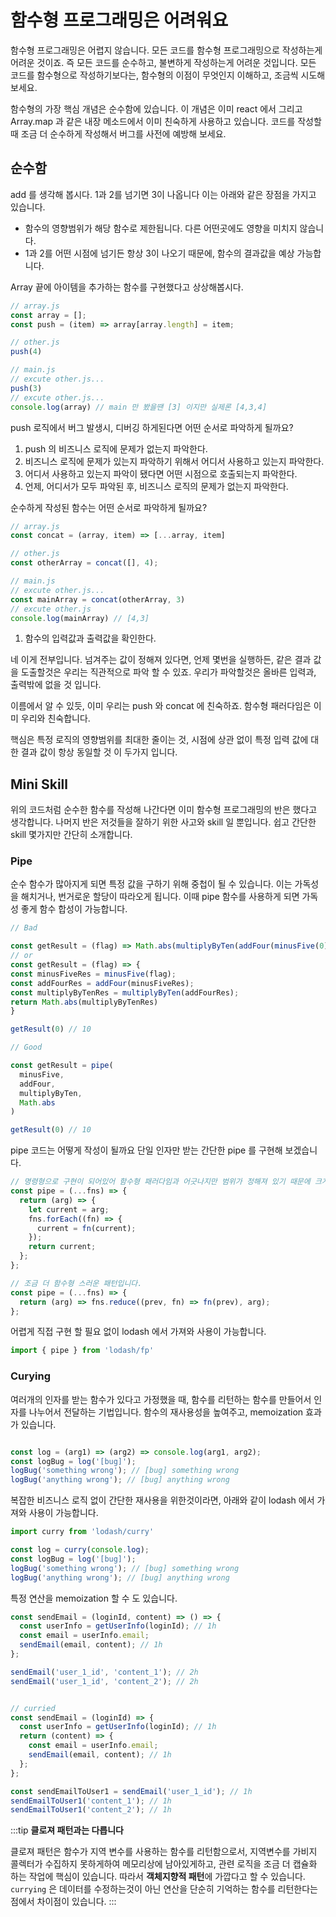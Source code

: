 
# 함수형 프로그래밍은 어려워요

함수형 프로그래밍은 어렵지 않습니다. 모든 코드를 함수형 프로그래밍으로 작성하는게 어려운 것이죠. 즉 모든 코드를 순수하고, 불변하게 작성하는게 어려운 것입니다. 모든 코드를 함수형으로 작성하기보다는, 함수형의 이점이 무엇인지 이해하고, 조금씩 시도해보세요.

함수형의 가장 핵심 개념은 순수함에 있습니다. 이 개념은 이미 react 에서 그리고 Array.map 과 같은 내장 메소드에서 이미 친숙하게 사용하고 있습니다. 코드를 작성할때 조금 더 순수하게 작성해서 버그를 사전에 예방해 보세요.



## 순수함

add 를 생각해 봅시다. 1과 2를 넘기면 3이 나옵니다 이는 아래와 같은 장점을 가지고 있습니다.

* 함수의 영향범위가 해당 함수로 제한됩니다. 다른 어떤곳에도 영향을 미치지 않습니다.
* 1과 2를 어떤 시점에 넘기든 항상 3이 나오기 때문에, 함수의 결과값을 예상 가능합니다.

Array 끝에 아이템을 추가하는 함수를 구현했다고 상상해봅시다.

```typescript
// array.js
const array = [];
const push = (item) => array[array.length] = item;

// other.js
push(4)

// main.js
// excute other.js...
push(3)
// excute other.js...
console.log(array) // main 만 봤을땐 [3] 이지만 실제론 [4,3,4]
```


push 로직에서 버그 발생시, 디버깅 하게된다면 어떤 순서로 파악하게 될까요?

1. push 의 비즈니스 로직에 문제가 없는지 파악한다.
2. 비즈니스 로직에 문제가 있는지 파악하기 위해서 어디서 사용하고 있는지 파악한다.
3. 어디서 사용하고 있는지 파악이 됐다면 어떤 시점으로 호출되는지 파악한다.
4. 언제, 어디서가 모두 파악된 후, 비즈니스 로직의 문제가 없는지 파악한다.

순수하게 작성된 함수는 어떤 순서로 파악하게 될까요?


```typescript
// array.js
const concat = (array, item) => [...array, item]

// other.js
const otherArray = concat([], 4);

// main.js
// excute other.js...
const mainArray = concat(otherArray, 3)
// excute other.js
console.log(mainArray) // [4,3]
```



1. 함수의 입력값과 출력값을 확인한다.

네 이게 전부입니다. 넘겨주는 값이 정해져 있다면, 언제 몇번을 실행하든, 같은 결과 값을 도출할것은 우리는 직관적으로 파악 할 수 있죠. 우리가 파악할것은 올바른 입력과, 출력밖에 없을 것 입니다.

이름에서 알 수 있듯, 이미 우리는 push 와 concat 에 친숙하죠. 함수형 패러다임은 이미 우리와 친숙합니다.&#x20;

핵심은 특정 로직의 영향범위를 최대한 줄이는 것, 시점에 상관 없이 특정 입력 값에 대한 결과 값이 항상 동일할 것 이 두가지 입니다.



## Mini Skill

위의 코드처럼 순수한 함수를 작성해 나간다면 이미 함수형 프로그래밍의 반은 했다고 생각합니다. 나머지 반은 저것들을 잘하기 위한 사고와 skill 일 뿐입니다. 쉽고 간단한 skill 몇가지만 간단히 소개합니다.

### Pipe

순수 함수가 많아지게 되면 특정 값을 구하기 위해 중첩이 될 수 있습니다. 이는 가독성을 해치거나, 번거로운 할당이 따라오게 됩니다. 이때 pipe 함수를 사용하게 되면 가독성 좋게 함수 합성이 가능합니다.

```typescript
// Bad

const getResult = (flag) => Math.abs(multiplyByTen(addFour(minusFive(0))));// 10
// or
const getResult = (flag) => {
const minusFiveRes = minusFive(flag);
const addFourRes = addFour(minusFiveRes);
const multiplyByTenRes = multiplyByTen(addFourRes);
return Math.abs(multiplyByTenRes)
}

getResult(0) // 10

// Good

const getResult = pipe(
  minusFive,
  addFour,
  multiplyByTen,
  Math.abs
)

getResult(0) // 10

```

pipe 코드는 어떻게 작성이 될까요 단일 인자만 받는 간단한 pipe 를 구현해 보겠습니다.

```typescript
// 명령형으로 구현이 되어있어 함수형 패러다임과 어긋나지만 범위가 정해져 있기 때문에 크게 상관이 없습니다.
const pipe = (...fns) => {
  return (arg) => {
    let current = arg;
    fns.forEach((fn) => {
      current = fn(current);
    });
    return current;
  };
};

// 조금 더 함수형 스러운 패턴입니다.
const pipe = (...fns) => {
  return (arg) => fns.reduce((prev, fn) => fn(prev), arg);
};
```

어렵게 직접 구현 할 필요 없이 lodash 에서 가져와 사용이 가능합니다.

```typescript
import { pipe } from 'lodash/fp'
```

### Curying

여러개의 인자를 받는 함수가 있다고 가정했을 때, 함수를 리턴하는 함수를 만들어서 인자를 나누어서 전달하는 기법입니다. 함수의 재사용성을 높여주고, memoization 효과가 있습니다.

```typescript

const log = (arg1) => (arg2) => console.log(arg1, arg2);
const logBug = log('[bug]');
logBug('something wrong'); // [bug] something wrong
logBug('anything wrong'); // [bug] anything wrong

```

복잡한 비즈니스 로직 없이 간단한 재사용을 위한것이라면, 아래와 같이 lodash 에서 가져와 사용이 가능합니다.

```typescript
import curry from 'lodash/curry'

const log = curry(console.log);
const logBug = log('[bug]');
logBug('something wrong'); // [bug] something wrong
logBug('anything wrong'); // [bug] anything wrong

```

특정 연산을 memoization 할 수 도 있습니다.

```typescript
const sendEmail = (loginId, content) => () => {
  const userInfo = getUserInfo(loginId); // 1h
  const email = userInfo.email;
  sendEmail(email, content); // 1h
};

sendEmail('user_1_id', 'content_1'); // 2h
sendEmail('user_1_id', 'content_2'); // 2h


// curried
const sendEmail = (loginId) => {
  const userInfo = getUserInfo(loginId); // 1h
  return (content) => {
    const email = userInfo.email;
    sendEmail(email, content); // 1h
  };
};

const sendEmailToUser1 = sendEmail('user_1_id'); // 1h
sendEmailToUser1('content_1'); // 1h
sendEmailToUser1('content_2'); // 1h 

```



:::tip **클로져 패턴과는 다릅니다**

클로져 패턴은 함수가 지역 변수를 사용하는 함수를 리턴함으로서, 지역변수를 가비지 콜렉터가 수집하지 못하게하여 메모리상에 남아있게하고, 관련 로직을 조금 더 캡슐화 하는 작업에 핵심이 있습니다. 따라서 **객체지향적 패턴**에 가깝다고 할 수 있습니다. `currying` 은 데이터를 수정하는것이 아닌 연산을 단순히 기억하는 함수를 리턴한다는 점에서 차이점이 있습니다.
:::



